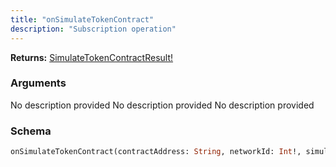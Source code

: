 ```yaml
---
title: "onSimulateTokenContract"
description: "Subscription operation"
---
```


**Returns:** [SimulateTokenContractResult!](/api-reference/types/simulatetokencontractresult)

### Arguments

<ResponseField name="contractAddress" type="String">
  No description provided
</ResponseField>

<ResponseField name="networkId" type="Int!" required>
  No description provided
</ResponseField>

<ResponseField name="simulationId" type="String">
  No description provided
</ResponseField>

### Schema


```graphql 
onSimulateTokenContract(contractAddress: String, networkId: Int!, simulationId: String): SimulateTokenContractResult!
```
